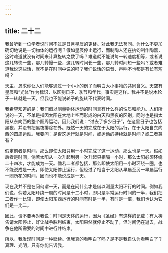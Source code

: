 ```yaml
---
---
---
```

title: 二十二
---

我曾听到一位学者说时间不过是日月星辰的更替。对此我无法苟同。为什么不更加确切地说是一切物体的运行呢？假如星辰停止运行，而制陶人还在执钧制作陶器，这时难道就没有时间来计算旋转之数了吗？难道就不能说每一转速度相等，或者说这几转快一些，那几转慢一些，这几转时间长一些，那几转时间短一些吗？或者难道我说这些话，就不是在时间中说的吗？我们说话的语音、声响不也都是有长有短吗？

天主，恳求你让人们能够通过一个小小的例子而明白大小事物的共同含义。天空有星辰和“光体”作为标识，以区别日子、季节和年代。事实是这样。我并不是说木轮子一转就是一天，但我也不能说轮子的旋转不代表时间。

我希望知道的是：我们借以测量物体运动的时间具有什么样的性质和能力。人们所说的一天，不单是指因太阳在大地上空而形成的白天和黑夜的区别，同时也是指太阳从东向西的整个圆周运动。因此我们说：“过去了多少日子”，在这里日子也包括黑夜，并没有把黑夜排除在外。既然一天的完成在于太阳的运行，在于太阳自东向西的圆周运动。我要问：是否这运行就是时间，或运动的持续就是时间？或二者兼有？

假定前者是时间，那么即使太阳只用一小时完成了这一运动，那么也是一天。假如后者是时间，倘若太阳从一次升起到另一次升起只相隔一小时，那么太阳必须环绕二十四次，才能成为一天。倘若二者都包括，那么即使太阳用一小时环绕一圈，也不能说成是一天，即使太阳停止运行，但经过了相当于太阳从早晨至另一早晨运行一圈所花的时间，因而也不能说成是一天。

现在我并不是在问何谓一天，而是在问什么才是借以测量太阳环行的时间。例如我们说，倘若太阳环绕一周的时间是十二小时，即只是平常运行时间的一半，我们把二者作一比较，即使太阳东西运行的时间有时是一半，有时是一倍，我们也认为它们是一比二。

因此，请不要再对我说：时间是天体的运行，因为《圣经》有这样的记载：有人祷告请太阳停止，好让战争胜利结束，太阳果然就停止不动了，但时间仍在逝去，战争在他所需要的时间中进行并结束。

所以，我发现时间是一种延续。但我真的看明白了吗？是不是我自认为看明白了？真理、光明，只有你能告诉我。